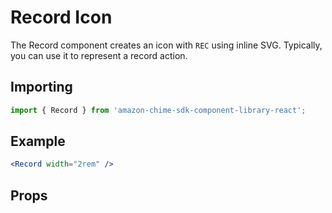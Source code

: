 

<Meta of={RecordStories} />

# Record Icon

The Record component creates an icon with `REC` using inline SVG. Typically, you can use it to represent a record action.

## Importing

```javascript
import { Record } from 'amazon-chime-sdk-component-library-react';
```

## Example

<ThemeProvider theme={lightTheme}>
  <GlobalStyles />
  <Canvas>
    <Record width="2rem" />
  </Canvas>
</ThemeProvider>

```jsx
<Record width="2rem" />
```

## Props

<ArgTypes of={Record} />
